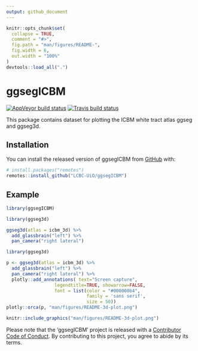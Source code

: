 ```yaml
---
output: github_document
---
```


<!-- README.md is generated from README.Rmd. Please edit that file -->

```r
knitr::opts_chunk$set(
  collapse = TRUE,
  comment = "#>",
  fig.path = "man/figures/README-",
  fig.width = 6,
  out.width = "100%"
)
devtools::load_all(".")
```

# ggsegICBM

<!-- badges: start -->
[![AppVeyor build status](https://ci.appveyor.com/api/projects/status/github/LCBC-UiO/ggsegICBM?branch=master&svg=true)](https://ci.appveyor.com/project/LCBC-UiO/ggsegICBM)
[![Travis build status](https://travis-ci.com/LCBC-UiO/ggsegICBM.svg?branch=master)](https://travis-ci.com/LCBC-UiO/ggsegICBM)
<!-- badges: end -->

This package contains dataset for plotting the ICBM white tract atlas ggseg and ggseg3d. 

## Installation

You can install the released version of ggsegICBM from [GitHub](https://github.com/) with:

``` r
# install.packages("remotes")
remotes::install_github("LCBC-UiO/ggsegICBM")
```

## Example
```r
library(ggsegICBM)
```

<!-- ```{r, fig.height=10} -->
<!-- library(ggseg) -->

<!-- ggseg(atlas = icbm, mapping = aes(fill = region)) + -->
<!--   scale_fill_brain("icbm", package = "ggsegICBM") + -->
<!--   theme(legend.position = "bottom", -->
<!--         legend.text = element_text(size = 7)) + -->
<!--   guides(fill = guide_legend(ncol = 2)) -->

<!-- ``` -->

```r
library(ggseg3d)

ggseg3d(atlas = icbm_3d) %>% 
  add_glassbrain("left") %>% 
  pan_camera("right lateral")
```

```r
library(ggseg3d)

p <- ggseg3d(atlas = icbm_3d) %>%
  add_glassbrain("left") %>% 
  pan_camera("right lateral") %>%
  plotly::add_annotations( text="Screen capture",
                  legendtitle=TRUE, showarrow=FALSE,
                  font = list(color = "#000000b4",
                              family = 'sans serif',
                              size = 50))
plotly::orca(p, "man/figures/README-3d-plot.png")
```

```r
knitr::include_graphics("man/figures/README-3d-plot.png")
```

Please note that the 'ggsegICBM' project is released with a
[Contributor Code of Conduct](CODE_OF_CONDUCT.md).
By contributing to this project, you agree to abide by its terms.
